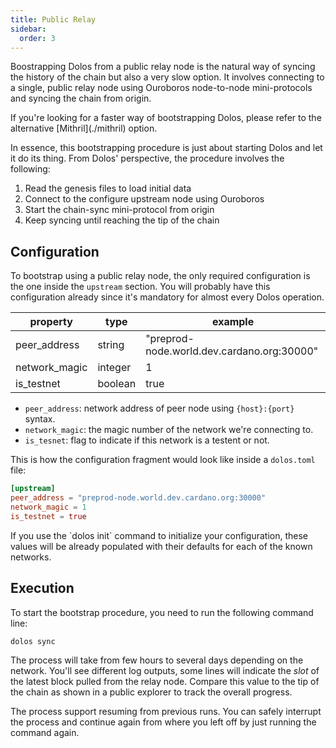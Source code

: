 ```yaml
---
title: Public Relay
sidebar:
  order: 3
---
```



Boostrapping Dolos from a public relay node is the natural way of syncing the history of the chain but also a very slow option. It involves connecting to a single, public relay node using Ouroboros node-to-node mini-protocols and syncing the chain from origin.

<Aside type="note">
If you're looking for a faster way of bootstrapping Dolos, please refer to the alternative [Mithril](./mithril) option.
</Aside>

In essence, this bootstrapping procedure is just about starting Dolos and let it do its thing. From Dolos' perspective, the procedure involves the following:

1. Read the genesis files to load initial data
2. Connect to the configure upstream node using Ouroboros
3. Start the chain-sync mini-protocol from origin
4. Keep syncing until reaching the tip of the chain

## Configuration

To bootstrap using a public relay node, the only required configuration is the one inside the `upstream` section. You will probably have this configuration already since it's mandatory for almost every Dolos operation.

| property      | type    | example                                    |
| ------------- | ------- | ------------------------------------------ |
| peer_address  | string  | "preprod-node.world.dev.cardano.org:30000" |
| network_magic | integer | 1                                          |
| is_testnet    | boolean | true                                       |

- `peer_address`: network address of peer node using `{host}:{port}` syntax.
- `network_magic`: the magic number of the network we're connecting to.
- `is_tesnet`: flag to indicate if this network is a testent or not.

This is how the configuration fragment would look like inside a `dolos.toml` file:

```toml
[upstream]
peer_address = "preprod-node.world.dev.cardano.org:30000"
network_magic = 1
is_testnet = true
```

<Aside type="note">
If you use the `dolos init` command to initialize your configuration, these values will be already populated with their defaults for each of the known networks.
</Aside>

## Execution

To start the bootstrap procedure, you need to run the following command line:

```sh
dolos sync
```

The process will take from few hours to several days depending on the network. You'll see different log outputs, some lines will indicate the _slot_  of the latest block pulled from the relay node. Compare this value to the tip of the chain as shown in a public explorer to track the overall progress.

<Aside type="note">
The process support resuming from previous runs. You can safely interrupt the process and continue again from where you left off by just running the command again.
</Aside>
